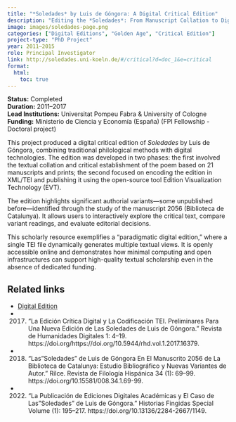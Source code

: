 ```yaml
---
title: "*Soledades* by Luis de Góngora: A Digital Critical Edition"
description: "Editing the *Soledades*: From Manuscript Collation to Digital Interface"
image: images/soledades-page.png
categories: ["Digital Editions", "Golden Age", "Critical Edition"]
project-type: "PhD Project"
year: 2011–2015
role: Principal Investigator
link: http://soledades.uni-koeln.de/#/critical?d=doc_1&e=critical
format:
  html:
    toc: true
---
```


**Status:** Completed  
**Duration:** 2011–2017  
**Lead Institutions:** Universitat Pompeu Fabra & University of Cologne  
**Funding:** Ministerio de Ciencia y Economía (España) (FPI Fellowship - Doctoral project)

This project produced a digital critical edition of *Soledades* by Luis de Góngora, combining traditional philological methods with digital technologies. The edition was developed in two phases: the first involved the textual collation and critical establishment of the poem based on 21 manuscripts and prints; the second focused on encoding the edition in XML/TEI and publishing it using the open-source tool Edition Visualization Technology (EVT).

The edition highlights significant authorial variants—some unpublished before—identified through the study of the manuscript 2056 (Biblioteca de Catalunya). It allows users to interactively explore the critical text, compare variant readings, and evaluate editorial decisions.

This scholarly resource exemplifies a “paradigmatic digital edition,” where a single TEI file dynamically generates multiple textual views. It is openly accessible online and demonstrates how minimal computing and open infrastructures can support high-quality textual scholarship even in the absence of dedicated funding.


## Related links
- [Digital Edition](http://soledades.uni-koeln.de/#/critical?d=doc_1&e=critical) 
- 2017. “La Edición Crítica Digital y La Codificación TEI. Preliminares Para Una Nueva Edición de Las Soledades de Luis de Góngora.” Revista de Humanidades Digitales 1: 4–19. https://doi.org/https://doi.org/10.5944/rhd.vol.1.2017.16379. 
- 2018. “Las "Soledades" de Luis de Góngora En El Manuscrito 2056 de La Biblioteca de Catalunya: Estudio Bibliográfico y Nuevas Variantes de Autor.” Rilce. Revista de Filología Hispánica 34 (1): 69–99. https://doi.org/10.15581/008.34.1.69-99. 
- 2022. “La Publicación de Ediciones Digitales Académicas y El Caso de Las "Soledades" de Luis de Góngora.” Historias Fingidas Special Volume (1): 195–217. https://doi.org/10.13136/2284-2667/1149. 